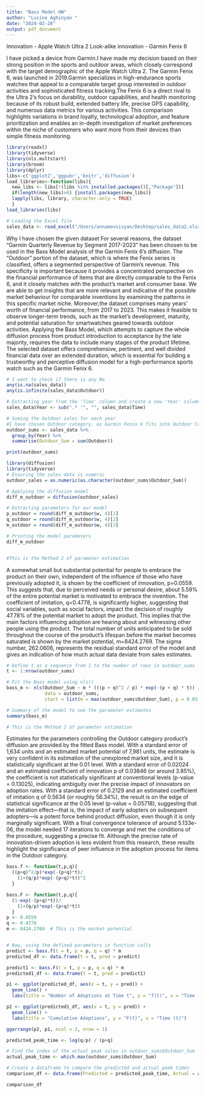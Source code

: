 ```yaml
---
title: "Bass Model HW"
author: "Lusine Aghinyan "
date: "2024-02-28"
output: pdf_document
---
```


Innovation - Apple Watch Ultra 2
Look-alike innovation - Garmin Fenix 6

I have picked a device from Garmin.I have made my decision based on their strong position in the sports and outdoor areas, which closely correspond with the target demographic of the Apple Watch Ultra 2.
The Garmin Fenix 6, was launched in 2019.Garmin specializes in high-endurance sports watches that appeal to a comparable target group interested in outdoor activities and sophisticated fitness tracking.The Fenix 6 is a direct rival to the Ultra 2's focus on durability, outdoor capabilities, and health monitoring because of its robust build, extended battery life, precise GPS capability, and numerous data metrics for various activities. This comparison highlights variations in brand loyalty, technological adoption, and feature prioritization and enables an in-depth investigation of market preferences within the niche of customers who want more from their devices than simple fitness monitoring.

```r
library(readxl)
library(tidyverse)
library(nls.multstart)
library(broom)
library(dplyr)
libs<-c('ggplot2','ggpubr','knitr','diffusion')
load_libraries<-function(libs){
  new_libs <- libs[!(libs %in% installed.packages()[,"Package"])]
  if(length(new_libs)>0) {install.packages(new_libs)}
  lapply(libs, library, character.only = TRUE)
  }
load_libraries(libs)
```


```r
# Loading the Excel file
sales_data <- read_excel("/Users/annamovsisyan/Desktop/sales_data2.xlsx")
```
 Why I have chosen the given dataset 
For several reasons, the dataset "Garmin Quarterly Revenue by Segment 2017-2023" has been chosen to be used in the Bass Model analysis of the Garmin Fenix 6's diffusion.
The "Outdoor" portion of the dataset, which is where the Fenix series is classified, offers a segmented perspective of Garmin's revenue. This specificity is important because it provides a concentrated perspective on the financial performance of items that are directly comparable to the Fenix 6, and it closely matches with the product's market and consumer base. We are able to get insights that are more relevant and indicative of the possible market behaviour for comparable inventions by examining the patterns in this specific market niche.
Moreover,the dataset comprises many years' worth of financial performance, from 2017 to 2023. This makes it feasible to observe longer-term trends, such as the market's development, maturity, and potential saturation for smartwatches geared towards outdoor activities. Applying the Bass Model, which attempts to capture the whole diffusion process from product introduction to acceptance by the late majority, requires the data to include many stages of the product lifetime.
The selected dataset offers comprehensive, pertinent, and well divided financial data over an extended duration, which is essential for building a trustworthy and perceptive diffusion model for a high-performance sports watch such as the Garmin Fenix 6.

```r
# I want to check if there is any Na
any(is.na(sales_data))
any(is.infinite(sales_data$Outdoor))
```
```r
# Extracting year from the 'Time' column and create a new 'Year' column
sales_data$Year <- sub(".* '", "", sales_data$Time)
```

```r
# Suming the Outdoor sales for each year
#I have chosen Outdoor category, as Garmin Fenix 6 fits into Outdoor Category 
outdoor_sums <- sales_data %>%
  group_by(Year) %>%
  summarise(Outdoor_Sum = sum(Outdoor))

print(outdoor_sums)
```

```r

library(diffusion)
library(tidyverse)
# Ensuring the sales data is numeric
outdoor_sales = as.numeric(as.character(outdoor_sums$Outdoor_Sum))

# Applying the diffusion model
diff_m_outdoor = diffusion(outdoor_sales)

# Extracting parameters for our model
p_outdoor = round(diff_m_outdoor$w, 4)[1]
q_outdoor = round(diff_m_outdoor$w, 4)[2]
m_outdoor = round(diff_m_outdoor$w, 4)[3]

# Printing the model parameters
diff_m_outdoor


#This is the Method 2 of parameter estimation
```
A somewhat small but substantial potential for people to embrace the product on their own, independent of the influence of those who have previously adopted it, is shown by the coefficient of innovation, p=0.0559. This suggests that, due to perceived needs or personal desire, about 5.59% of the entire potential market is motivated to embrace the invention. The coefficient of imitation, q=0.4778, is significantly higher, suggesting that social variables, such as social factors, impact the decision of roughly 47.78% of the potential market to adopt the product. This implies that the main factors influencing adoption are hearing about and witnessing other people using the product. The total number of units anticipated to be sold throughout the course of the product's lifespan before the market becomes saturated is shown by the market potential, m=8424.2769. The sigma number, 262.0606, represents the residual standard error of the model and gives an indication of how much actual data deviate from sales estimates.

```r
# Define t as a sequence from 1 to the number of rows in outdoor_sums
t <- 1:nrow(outdoor_sums)

# Fit the Bass model using nls()
bass_m <- nls(Outdoor_Sum ~ m * (((p + q)^2 / p) * exp(-(p + q) * t)) / (1 + (q / p) * exp(-(p + q) * t))^2,
              data = outdoor_sums,
              start = list(m = max(outdoor_sums$Outdoor_Sum), p = 0.03, q = 0.4))

# Summary of the model to see the parameter estimates
summary(bass_m)

# This is the Method 1 of parameter estimation
```

Estimates for the parameters controlling the Outdoor category product's diffusion are provided by the fitted Bass model. With a standard error of 1,634 units and an estimated market potential of 7,981 units, the estimate is very confident in its estimation of the unexplored market size, and it is statistically significant at the 0.01 level. With a standard error of 0.02024 and an estimated coefficient of innovation p of 0.03846 (or around 3.85%), the coefficient is not statistically significant at conventional levels (p-value = 0.13025), indicating ambiguity over the precise impact of innovators on adoption rates. With a standard error of 0.2129 and an estimated coefficient of imitation q of 0.5634 (or roughly 56.34%), the result is on the edge of statistical significance at the 0.05 level (p-value = 0.05718), suggesting that the imitation effect—that is, the impact of early adopters on subsequent adopters—is a potent force behind product diffusion, even though it is only marginally significant. With a final convergence tolerance of around 5.133e-06, the model needed 17 iterations to converge and met the conditions of the procedure, suggesting a precise fit. Although the precise rate of innovation-driven adoption is less evident from this research, these results highlight the significance of peer influence in the adoption process for items in the Outdoor category.


```r

bass.f <- function(t,p,q){
  ((p+q)^2/p)*exp(-(p+q)*t)/
    (1+(q/p)*exp(-(p+q)*t))^2
  }

bass.F <- function(t,p,q){
  (1-exp(-(p+q)*t))/
    (1+(q/p)*exp(-(p+q)*t))
  }
p <- 0.0559
q <- 0.4778
m <- 8424.2769  # This is the market potential


# Now, using the defined parameters in function calls
predict <- bass.f(t = t, p = p, q = q) * m
predicted_df <- data.frame(t = t, pred = predict)

predict1 <- bass.F(t = t, p = p, q = q) * m
predicted1_df <- data.frame(t = t, pred = predict1)
```

```r
p1 <- ggplot(predicted_df, aes(x = t, y = pred)) + 
  geom_line() + 
  labs(title = "Number of Adoptions at Time t", y = "f(t)", x = "Time (t)")

p2 <- ggplot(predicted1_df, aes(x = t, y = pred)) + 
  geom_line() + 
  labs(title = "Cumulative Adoptions", y = "F(t)", x = "Time (t)")

ggarrange(p2, p1, ncol = 2, nrow = 1)


```


```r
predicted_peak_time <- log(q/p) / (p+q)

# Find the index of the actual peak sales in outdoor_sums$Outdoor_Sum
actual_peak_time <- which.max(outdoor_sums$Outdoor_Sum)

# Create a dataframe to compare the predicted and actual peak times
comparison_df <- data.frame(Predicted = predicted_peak_time, Actual = actual_peak_time)

comparison_df
```